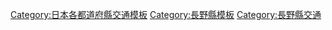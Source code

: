 {{日本行政區劃分類導航|交通模板}}
[[Category:日本各都道府縣交通模板|Category:日本各都道府縣交通模板]]
[[Category:長野縣模板|Category:長野縣模板]]
[[Category:長野縣交通|Category:長野縣交通]]